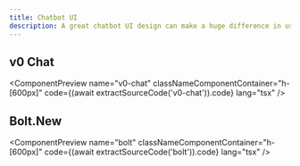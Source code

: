 ```yaml
---
title: Chatbot UI
description: A great chatbot UI design can make a huge difference in user engagement and satisfaction. Here are some of the best chatbot UI designs to inspire you.
---
```



## v0 Chat

<ComponentPreview
  name="v0-chat"
  classNameComponentContainer="h-[600px]"
  code={(await extractSourceCode('v0-chat')).code}
  lang="tsx"
/>

## Bolt.New

<ComponentPreview
  name="bolt"
  classNameComponentContainer="h-[600px]"
  code={(await extractSourceCode('bolt')).code}
  lang="tsx"
/>
